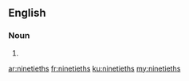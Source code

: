 ==English==

===Noun===
{{head|en|plural}}

# {{plural of|ninetieth|lang=en|nocat=1}}

[[ar:ninetieths]]
[[fr:ninetieths]]
[[ku:ninetieths]]
[[my:ninetieths]]